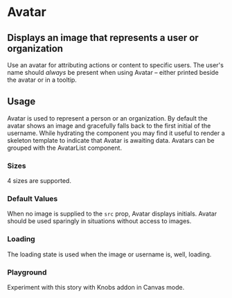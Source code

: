 


<Meta title="Design System|Avatar" component={Avatar} />

# Avatar

## Displays an image that represents a user or organization

Use an avatar for attributing actions or content to specific users. The user's name should _always_ be present when using Avatar – either printed beside the avatar or in a tooltip.

<Preview withToolbar>
  <Story name="standard">
    <Avatar
      size="large"
      username="Tom Coleman"
      src="https://avatars2.githubusercontent.com/u/132554"
    />
  </Story>
</Preview>

<Props of={Avatar} />

## Usage

Avatar is used to represent a person or an organization. By default the avatar shows an image and gracefully falls back to the first initial of the username. While hydrating the component you may find it useful to render a skeleton template to indicate that Avatar is awaiting data. Avatars can be grouped with the AvatarList component.


### Sizes

4 sizes are supported.
<Preview withToolbar>
  <Story name="sizes">
    <div>
      <Avatar
        size="large"
        username="Tom Coleman"
        src="https://avatars2.githubusercontent.com/u/132554"
      />
      <Avatar
        size="medium"
        username="Tom Coleman"
        src="https://avatars2.githubusercontent.com/u/132554"
      />
      <Avatar
        size="small"
        username="Tom Coleman"
        src="https://avatars2.githubusercontent.com/u/132554"
      />
      <Avatar
        size="tiny"
        username="Tom Coleman"
        src="https://avatars2.githubusercontent.com/u/132554"
      />
    </div>
  </Story>
</Preview>

### Default Values

When no image is supplied to the `src` prop, Avatar displays initials. Avatar should be used sparingly in situations without access to images.
<Preview withToolbar>
  <Story name="initials">
    <div>
      <Avatar username="Tom Coleman" />
      <Avatar username="Dominic Nguyen" />
      <Avatar username="Kyle Suss" />
      <Avatar username="Michael Shilman" />
    </div>
  </Story>
</Preview>

### Loading

The loading state is used when the image or username is, well, loading.

<Preview withToolbar>
  <Story name="loading">
    <div>
      <Avatar size="large" loading />
      <Avatar size="medium" loading />
      <Avatar size="small" loading />
      <Avatar size="tiny" loading />
    </div>
  </Story>
</Preview>

### Playground

Experiment with this story with Knobs addon in Canvas mode.

<Preview withToolbar>
  <Story name="knobs" parameters={{ decorators: [withKnobs] }}>
    <Avatar
      loading={boolean('Loading')}
      size={select('Size', ['tiny', 'small', 'medium', 'large'])}
      username="Dominic Nguyen"
      src="https://avatars2.githubusercontent.com/u/263385"
    />
  </Story>
</Preview>